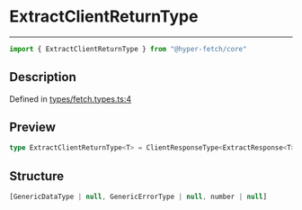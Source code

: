

# ExtractClientReturnType

<div class="api-docs__separator" data-reactroot="">

---

</div><div class="api-docs__import" data-reactroot="">

```ts
import { ExtractClientReturnType } from "@hyper-fetch/core"
```

</div><div class="api-docs__section">

## Description

</div><div class="api-docs__description"><span class="api-docs__do-not-parse">



</span></div><p class="api-docs__definition">

Defined in [types/fetch.types.ts:4](https://github.com/BetterTyped/hyper-fetch/blob/aff5c35a/packages/core/src/types/fetch.types.ts#L4)

</p><div class="api-docs__section">

## Preview

</div><div class="api-docs__preview type single">

```ts
type ExtractClientReturnType<T> = ClientResponseType<ExtractResponse<T>, ExtractError<T>>;
```

</div><div class="api-docs__section">

## Structure

</div><div class="api-docs__returns">

```ts
[GenericDataType | null, GenericErrorType | null, number | null]
```

</div>